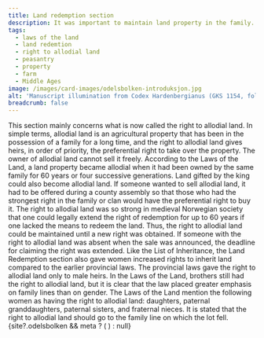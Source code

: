```yaml
---
title: Land redemption section
description: It was important to maintain land property in the family...
tags:
  - laws of the land
  - land redemtion
  - right to allodial land
  - peasantry
  - property
  - farm
  - Middle Ages
image: /images/card-images/odelsbolken-introduksjon.jpg
alt: 'Manuscript illumination from Codex Hardenbergianus (GKS 1154, fol. 32r)'
breadcrumb: false
---
```



<SitatHero 
    title='Land redemption section' 
    ingress='“If a land is in the possession of the same branch of a family for sixty years or more, it becomes the allodial land of the person who possesses it.”'
    footer='Land Redemption section, chapter 2'
/>

<Spacer height={10} />

<Container stil="firstletter text-left text-xl" columns={2} margin={10}>
    This section mainly concerns what is now called the right to allodial land. 
    In simple terms, allodial land is an agricultural property that has been in the possession of a family for a long time, and the right to allodial land gives heirs, in order of priority, the preferential right to take over the property. 
    The owner of allodial land cannot sell it freely. 
    According to the Laws of the Land, a land property became allodial when it had been owned by the same family for 60 years or four successive generations. 
    Land gifted by the king could also become allodial land. 
    If someone wanted to sell allodial land, it had to be offered during a county assembly so that those who had the strongest right in the family or clan would have the preferential right to buy it. 
    The right to allodial land was so strong in medieval Norwegian society that one could legally extend the right of redemption for up to 60 years if one lacked the means to redeem the land. 
    Thus, the right to allodial land could be maintained until a new right was obtained. 
    If someone with the right to allodial land was absent when the sale was announced, the deadline for claiming the right was extended. 
    Like the List of Inheritance, the Land Redemption section also gave women increased rights to inherit land compared to the earlier provincial laws. 
    The provincial laws gave the right to allodial land only to male heirs. 
    In the Laws of the Land, brothers still had the right to allodial land, but it is clear that the law placed greater emphasis on family lines than on gender. 
    The Laws of the Land mention the following women as having the right to allodial land: daughters, paternal granddaughters, paternal sisters, and fraternal nieces. 
    It is stated that the right to allodial land should go to the family line on which the lot fell.
</Container>

<Container>
    <Spacer height={10}/>
    {site?.odelsbolken && meta ? (
    <SubTextsCards items={site.odelsbolken} meta={meta} columns={3}/>
  ) : null}
</Container>

 
 
